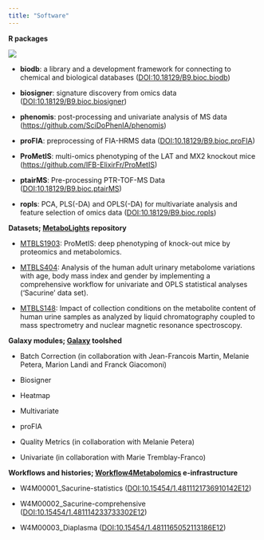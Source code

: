 ```yaml
---
title: "Software"
---
```


**R packages**

![](images/odisce_software.png)

-   **biodb**: a library and a development framework for connecting to chemical and biological databases ([DOI:10.18129/B9.bioc.biodb](https://doi.org/doi:10.18129/B9.bioc.biodb))

-   **biosigner**: signature discovery from omics data ([DOI:10.18129/B9.bioc.biosigner](https://doi.org/10.18129/B9.bioc.biosigner))

-   **phenomis**: post-processing and univariate analysis of MS data (<https://github.com/SciDoPhenIA/phenomis>)

-   **proFIA**: preprocessing of FIA-HRMS data ([DOI:10.18129/B9.bioc.proFIA](https://doi.org/10.18129/B9.bioc.proFIA))

-   **ProMetIS**: multi-omics phenotyping of the LAT and MX2 knockout mice (<https://github.com/IFB-ElixirFr/ProMetIS>)

-   **ptairMS**: Pre-processing PTR-TOF-MS Data ([DOI:10.18129/B9.bioc.ptairMS](https://doi.org/10.18129/B9.bioc.ptairMS))

-   **ropls**: PCA, PLS(-DA) and OPLS(-DA) for multivariate analysis and feature selection of omics data ([DOI:10.18129/B9.bioc.ropls](https://doi.org/10.18129/B9.bioc.ropls))

**Datasets; [MetaboLights](http://www.ebi.ac.uk/metabolights/index) repository**

-   [MTBLS1903](https://www.ebi.ac.uk/metabolights/MTBLS1903): ProMetIS: deep phenotyping of knock-out mice by proteomics and metabolomics.

-   [MTBLS404](https://www.ebi.ac.uk/metabolights/MTBLS404): Analysis of the human adult urinary metabolome variations with age, body mass index and gender by implementing a comprehensive workflow for univariate and OPLS statistical analyses ('Sacurine' data set).

-   [MTBLS148](https://www.ebi.ac.uk/metabolights/MTBLS148): Impact of collection conditions on the metabolite content of human urine samples as analyzed by liquid chromatography coupled to mass spectrometry and nuclear magnetic resonance spectroscopy.

**Galaxy modules; [Galaxy](https://toolshed.g2.bx.psu.edu) toolshed**

-   Batch Correction (in collaboration with Jean-Francois Martin, Melanie Petera, Marion Landi and Franck Giacomoni)

-   Biosigner

-   Heatmap

-   Multivariate

-   proFIA

-   Quality Metrics (in collaboration with Melanie Petera)

-   Univariate (in collaboration with Marie Tremblay-Franco)

**Workflows and histories; [Workflow4Metabolomics](http://workflow4metabolomics.org/referenced_W4M_histories) e-infrastructure**

-   W4M00001_Sacurine-statistics ([DOI:10.15454/1.4811121736910142E12](http://dx.doi.org/10.15454/1.4811121736910142E12))

-   W4M00002_Sacurine-comprehensive ([DOI:10.15454/1.481114233733302E12](http://dx.doi.org/10.15454/1.481114233733302E12))

-   W4M00003_Diaplasma ([DOI:10.15454/1.4811165052113186E12](http://dx.doi.org/10.15454/1.4811165052113186E12))
